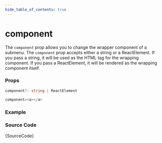 ```yaml
---
hide_table_of_contents: true
---
```



# component

The `component` prop allows you to change the wrapper component of a submenu. The `component` prop accepts either a string or a ReactElement. If you pass a string, it will be used as the HTML tag for the wrapping component. If you pass a ReactElement, it will be rendered as the wrapping component itself.

### Props

```ts noCopy
component?: string | ReactElement
```

```ts noCopy title='Default Value'
component=<a></a>
```

### Example

<IframeWindow url='http://localhost:3000/menu-examples/horizontal-menu/submenu/component' />

### Source Code

<TsToJsCodeSnippet>{SourceCode}</TsToJsCodeSnippet>
